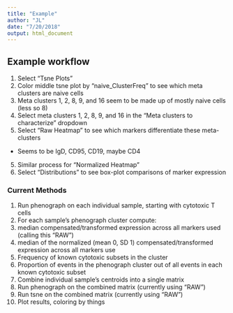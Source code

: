 ```yaml
---
title: "Example"
author: "JL"
date: "7/20/2018"
output: html_document
---
```


## Example workflow
1. Select "Tsne Plots"
1. Color middle tsne plot by "naive_ClusterFreq" to see which meta clusters are naive cells
2. Meta clusters 1, 2, 8, 9, and 16 seem to be made up of mostly naive cells (less so 8)
3. Select meta clusters 1, 2, 8, 9, and 16 in the "Meta clusters to characterize" dropdown
4. Select "Raw Heatmap" to see which markers differentiate these meta-clusters
  - Seems to be IgD, CD95, CD19, maybe CD4
5. Similar process for "Normalized Heatmap"
6. Select "Distributions" to see box-plot comparisons of marker expression 


### Current Methods


1. Run phenograph on each individual sample, starting with cytotoxic T cells
2. For each sample's phenograph cluster compute:
  1.  median compensated/transformed expression across all markers used (calling this "RAW")
  2.  median of the normalized (mean 0, SD 1) compensated/transformed expression across all markers use
  3. Frequency of known cytotoxic subsets in the cluster
  4.  Proportion of events in the phenograph cluster out of all events in each known cytotoxic subset
3. Combine individual sample's centroids into a single matrix
4. Run phenograph on the combined matrix (currently using "RAW")
5. Run tsne on the combined matrix (currently using "RAW")
6. Plot results, coloring by things